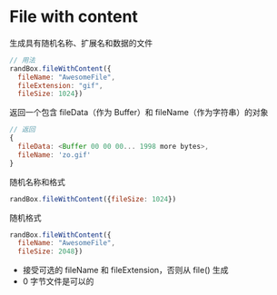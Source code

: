 # File with content

生成具有随机名称、扩展名和数据的文件
```js
// 用法
randBox.fileWithContent({
  fileName: "AwesomeFile",
  fileExtension: "gif",
  fileSize: 1024})

```

返回一个包含 fileData（作为 Buffer）和 fileName（作为字符串）的对象
```js
// 返回
{
  fileData: <Buffer 00 00 00... 1998 more bytes>,
  fileName: 'zo.gif'
}
```

随机名称和格式
```js
randBox.fileWithContent({fileSize: 1024})

```
随机格式
```js
randBox.fileWithContent({
  fileName: "AwesomeFile",
  fileSize: 2048})
```
* 接受可选的 fileName 和 fileExtension，否则从 file() 生成
* 0 字节文件是可以的


